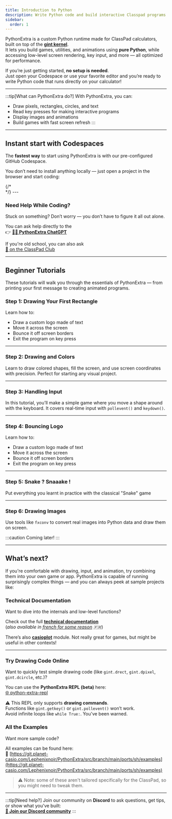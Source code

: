```yaml
---
title: Introduction to Python
description: Write Python code and build interactive Classpad programs using the gint-powered PythonExtra system.
sidebar:
  order: 1
---
```



PythonExtra is a custom Python runtime made for ClassPad calculators, built on top of the [**gint kernel**](https://git.planet-casio.com/Lephenixnoir/gint#readme).  
It lets you build games, utilities, and animations using **pure Python**, while accessing low-level screen rendering, key input, and more — all optimized for performance.

If you’re just getting started, **no setup is needed**.  
Just open your Codespace or use your favorite editor and you’re ready to write Python code that runs directly on your calculator!

---

:::tip[What can PythonExtra do?]
With PythonExtra, you can:
- Draw pixels, rectangles, circles, and text
- Read key presses for making interactive programs
- Display images and animations
- Build games with fast screen refresh
:::

---

## Instant start with Codespaces

The **fastest way** to start using PythonExtra is with our pre-configured GitHub Codespace.

You don’t need to install anything locally — just open a project in the browser and start coding:

<CardGrid>
  <div class="card-app">
    <LinkCard
      title="🐍 Python template"
      href="https://github.com/TheRainbowPhoenix/pythonextra-template"
      description="Pre-configured Codespace to build PythonExtra apps"
    />
  </div>
  {/* <div class="card-game">
    <LinkCard
      title="🎮 Game template"
      href="https://github.com/TheRainbowPhoenix/CPGameTemplate#cpgametemplate"
      description="Start building interactive games in Python"
    />
  </div> */}
</CardGrid>
---

### Need Help While Coding?

Stuck on something? Don’t worry — you don’t have to figure it all out alone.

You can ask help directly to the  
👉 **[👨‍💻 PythonExtra ChatGPT](https://chatgpt.com/g/g-67fb8fb50e2c8191a7df1b814ad8fce9-pythonextra-helper)**

If you're old school, you can also ask  
[💬 on the ClassPad Club](https://discord.gg/knpcNJTzpd)

---

## Beginner Tutorials

These tutorials will walk you through the essentials of PythonExtra — from printing your first message to creating animated programs.

### Step 1: Drawing Your First Rectangle

Learn how to:
- Draw a custom logo made of text
- Move it across the screen
- Bounce it off screen borders
- Exit the program on key press

<LinkCard
  title="🖥️ Drawing Your First Rectangle"
  href="/wiki/python/examples/rectangle/"
  description="Draw a single rectangle on the screen"
/>

---

### Step 2: Drawing and Colors

Learn to draw colored shapes, fill the screen, and use screen coordinates with precision. Perfect for starting any visual project.

<LinkCard
  title="🎨 Colors and Shapes"
  href="/wiki/python/examples/color-shapes/"
  description="How to draw rectangles, lines, and circles using gint"
/>

---

### Step 3: Handling Input

In this tutorial, you’ll make a simple game where you move a shape around with the keyboard. It covers real-time input with `pollevent()` and `keydown()`.

<LinkCard
  title="🎮 Moving a Rectangle"
  href="/wiki/python/examples/input/"
  description="Move shapes around with key input"
/>

---

### Step 4: Bouncing Logo

Learn how to:
- Draw a custom logo made of text
- Move it across the screen
- Bounce it off screen borders
- Exit the program on key press

<LinkCard
  title="💽 Bouncing Logo"
  href="/wiki/python/examples/bounce/"
  description="Simple screen animation using drawing and input"
/>

---

### Step 5: Snake ? Snaaake !

Put everything you learnt in practice with the classical "Snake" game

<LinkCard
  title="🐍 Snake"
  href="/wiki/python/examples/snake/"
  description="The first game ported to the ClassPad"
/>


---

### Step 6: Drawing Images

Use tools like `fxconv` to convert real images into Python data and draw them on screen.

:::caution
Coming later!
:::

---

## What’s next?

If you're comfortable with drawing, input, and animation, try combining them into your own game or app. PythonExtra is capable of running surprisingly complex things — and you can always peek at sample projects like:

<LinkCard
  title="🧱 cg_chute.py (3D falling platforms)"
  href="https://git.planet-casio.com/Lephenixnoir/PythonExtra/src/branch/main/ports/sh/examples/cg_chute.py"
  description="Advanced 3D-style platform game made with PythonExtra"
/>


### Technical Documentation

Want to dive into the internals and low-level functions?

Check out the full [**technical documentation**](https://git.planet-casio.com/Lephenixnoir/PythonExtra/src/branch/main/docs/sh/modgint-en.md)  
(*also available in [french for some reason](https://git.planet-casio.com/Lephenixnoir/PythonExtra/src/branch/main/docs/sh/modgint-fr.md) 🇫🇷*)


There’s also [**casioplot**](https://git.planet-casio.com/Lephenixnoir/PythonExtra/src/branch/main/docs/sh/modcasioplot-en.md) module.
Not really great for games, but might be useful in other contexts!


---

### Try Drawing Code Online

Want to quickly test simple drawing code (like `gint.drect`, `gint.dpixel`, `gint.dcircle`, etc.)?

You can use the **PythonExtra REPL (beta)** here:  
[🌐 python-extra-repl](https://therainbowphoenix.github.io/python-extra-repl/)

⚠️ This REPL only supports **drawing commands**.  
Functions like `gint.getkey()` or `gint.pollevent()` won’t work.  
Avoid infinite loops like `while True:`. You've been warned.


### All the Examples

Want more sample code?

All examples can be found here:  
🔗 [https://git.planet-casio.com/Lephenixnoir/PythonExtra/src/branch/main/ports/sh/examples](https://git.planet-casio.com/Lephenixnoir/PythonExtra/src/branch/main/ports/sh/examples)

> ⚠️ Note: some of these aren't tailored specifically for the ClassPad, so you might need to tweak them.

---

:::tip[Need help?]
Join our community on **Discord** to ask questions, get tips, or show what you've built:  
**[💬 Join our Discord community](https://discord.gg/knpcNJTzpd)**
:::
